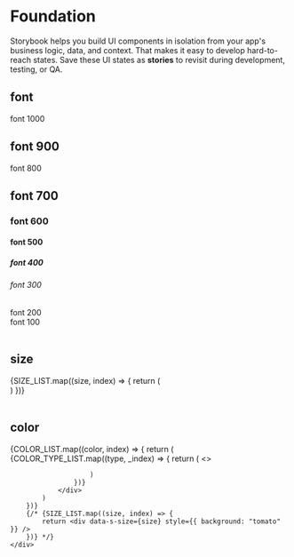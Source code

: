 
<Meta title="Introduction" />

<h1>Foundation</h1>

Storybook helps you build UI components in isolation from your app's business logic, data, and context.
That makes it easy to develop hard-to-reach states. Save these UI states as **stories** to revisit during development, testing, or QA.

<h2 data-s-font="700">font</h2>

<section className="sb-container">
    <div data-s-box="v-box" data-s-gap="8px">
        <div data-s-font="1000">font 1000</div>
        <h1 data-s-font="900">font 900</h1>
        <div data-s-font="800">font 800</div>
        <h2 data-s-font="700">font 700</h2>
        <h3 data-s-font="600">font 600</h3>
        <h4 data-s-font="500">font 500</h4>
        <h5 data-s-font="400">font 400</h5>
        <h6 data-s-font="300">font 300</h6>
        <div data-s-font="200">font 200</div>
        <div data-s-font="100">font 100</div>
    </div>
</section>

<br />

<h2>size</h2>
<section className="sb-container">
    <div data-s-box="v-box" data-s-gap="8px">
        {SIZE_LIST.map((size, index) => {
            return (
                <div
                    data-s-size={size}
                    key={index}
                    style={{ background: "tomato" }}
                />
            )
        })}
    </div>
</section>

<br />

<h2>color</h2>
<section className="sb-container">
    <div data-s-box="v-box" data-s-gap="8px">
        {COLOR_LIST.map((color, index) => {
            return (
                <div
                    style={{ width: "200px", height: "32px" }}
                    data-s-box="h-box"
                    data-s-gap="8px"
                    key={index}
                >
                    {COLOR_TYPE_LIST.map((type, _index) => {
                        return (
                            <>
                            <div
                                key={_index}
                                style={{
                                    width: "32px",
                                    height: "32px",
                                    backgroundColor: `rgba(var(--sy-${color}-${type}), 1)`
                                }}
                            />                            
                            </>

                        )
                    })}
                </div>
            )
        })}
        {/* {SIZE_LIST.map((size, index) => {
            return <div data-s-size={size} style={{ background: "tomato" }} />
        })} */}
    </div>

</section>
